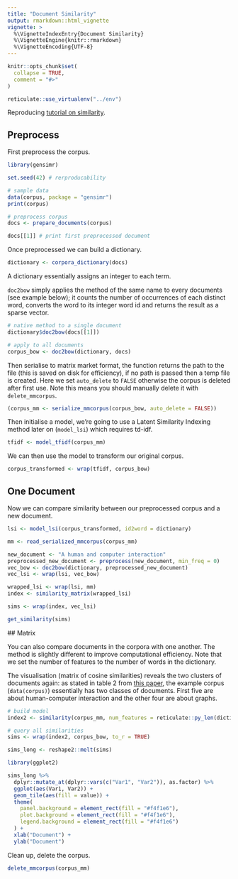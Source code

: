 ```yaml
---
title: "Document Similarity"
output: rmarkdown::html_vignette
vignette: >
  %\VignetteIndexEntry{Document Similarity}
  %\VignetteEngine{knitr::rmarkdown}
  %\VignetteEncoding{UTF-8}
---
```


```r
knitr::opts_chunk$set(
  collapse = TRUE,
  comment = "#>"
)

reticulate::use_virtualenv("../env")
```

Reproducing [tutorial on similarity](https://radimrehurek.com/gensim/tut3.html#similarity-interface).

## Preprocess

First preprocess the corpus.

```r
library(gensimr)

set.seed(42) # rerproducability

# sample data
data(corpus, package = "gensimr")
print(corpus)

# preprocess corpus
docs <- prepare_documents(corpus)

docs[[1]] # print first preprocessed document 
```

Once preprocessed we can build a dictionary.

```r
dictionary <- corpora_dictionary(docs)
```

A dictionary essentially assigns an integer to each term.

`doc2bow` simply applies the method of the same name to every documents (see example below); it counts the number of occurrences of each distinct word, converts the word to its integer word id and returns the result as a sparse vector. 

```r
# native method to a single document
dictionary$doc2bow(docs[[1]])

# apply to all documents
corpus_bow <- doc2bow(dictionary, docs)
```

Then serialise to matrix market format, the function returns the path to the file (this is saved on disk for efficiency), if no path is passed then a temp file is created. Here we set `auto_delete` to `FALSE` otherwise the corpus is deleted after first use. Note this means you should manually delete it with `delete_mmcorpus`.

```r
(corpus_mm <- serialize_mmcorpus(corpus_bow, auto_delete = FALSE))
```

Then initialise a model, we're going to use a Latent Similarity Indexing method later on (`model_lsi`) which requires td-idf.

```r
tfidf <- model_tfidf(corpus_mm)
```

We can then use the model to transform our original corpus.

```r
corpus_transformed <- wrap(tfidf, corpus_bow)
```

## One Document

Now we can compare similarity between our preprocessed corpus and a new document.

```r
lsi <- model_lsi(corpus_transformed, id2word = dictionary)

mm <- read_serialized_mmcorpus(corpus_mm)

new_document <- "A human and computer interaction"
preprocessed_new_document <- preprocess(new_document, min_freq = 0)
vec_bow <- doc2bow(dictionary, preprocessed_new_document)
vec_lsi <- wrap(lsi, vec_bow)

wrapped_lsi <- wrap(lsi, mm)
index <- similarity_matrix(wrapped_lsi)

sims <- wrap(index, vec_lsi)

get_similarity(sims)
```

## Matrix

You can also compare documents in the corpora with one another. The method is slightly different to improve computational efficiency. Note that we set the number of features to the number of words in the dictionary.

The visualisation (matrix of cosine similarities) reveals the two clusters of documents again: as stated in table 2 from [this paper](http://www.cs.bham.ac.uk/~pxt/IDA/lsa_ind.pdf), the example corpus (`data(corpus)`) essentially has two classes of documents. First five are about human-computer interaction and the other four are about graphs. 

```r
# build model
index2 <- similarity(corpus_mm, num_features = reticulate::py_len(dictionary))

# query all similarities
sims <- wrap(index2, corpus_bow, to_r = TRUE)

sims_long <- reshape2::melt(sims)

library(ggplot2)

sims_long %>% 
  dplyr::mutate_at(dplyr::vars(c("Var1", "Var2")), as.factor) %>% 
  ggplot(aes(Var1, Var2)) + 
  geom_tile(aes(fill = value)) + 
  theme(
    panel.background = element_rect(fill = "#f4f1e6"),
    plot.background = element_rect(fill = "#f4f1e6"),
    legend.background = element_rect(fill = "#f4f1e6")
  ) +
  xlab("Document") +
  ylab("Document") 
```

Clean up, delete the corpus.

```r
delete_mmcorpus(corpus_mm)
```